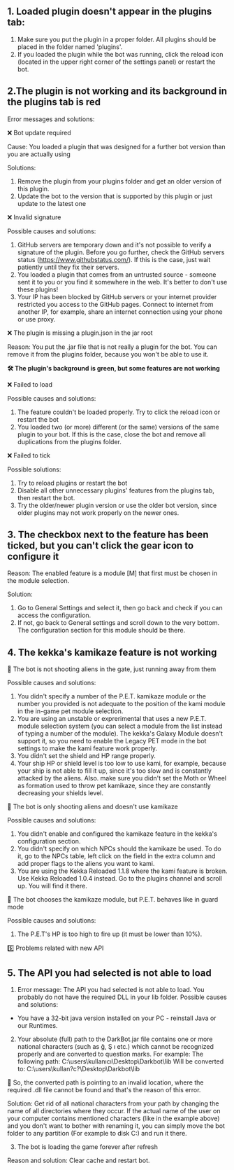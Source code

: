 ## 1. Loaded plugin doesn't appear in the plugins tab:

 1. Make sure you put the plugin in a proper folder. All plugins should be placed in the folder named 'plugins'.
 2. If you loaded the plugin while the bot was running, click the reload icon (located in the upper right corner of the settings panel) or restart the bot.
  
 
## 2.The plugin is not working and its background in the plugins tab is red

 Error messages and solutions:
  
❌ Bot update required

  Cause: You loaded a plugin that was designed for a further bot version than you are actually using
  
  Solutions: 
  1. Remove the plugin from your plugins folder and get an older version of this plugin.
  2. Update the bot to the version that is supported by this plugin or just update to the latest one

  
❌ Invalid signature

Possible causes and solutions: 
1. GitHub servers are temporary down and it's not possible to verify a signature of the plugin. Before you go further, check the GitHub servers status (https://www.githubstatus.com/). If this is the case, just wait patiently until they fix their servers.
2. You loaded a plugin that comes from an untrusted source - someone sent it to you or you find it somewhere in the web. It's better to don't use these plugins!
3. Your IP has been blocked by GitHub servers or your internet provider restricted you access to the GitHub pages. Connect to internet from another IP, for example, share an internet connection using your phone or use proxy.

  
❌ The plugin is missing a plugin.json in the jar root

Reason: You put the .jar file that is not really a plugin for the bot. You can remove it from the plugins folder, because you won't be able to use it.
 
  
**🛠️ The plugin's background is green, but some features are not working**
  
❌ Failed to load

Possible causes and solutions:
  1. The feature couldn't be loaded properly. Try to click the reload icon or restart the bot
  2. You loaded two (or more) different (or the same) versions of the same plugin to your bot. If this is the case, close the bot and remove all duplications from the plugins folder.
  
❌ Failed to tick

Possible solutions:
  1. Try to reload plugins or restart the bot
  2. Disable all other unnecessary plugins' features from the plugins tab, then restart the bot.
  3. Try the older/newer plugin version or use the older bot version, since older plugins may not work properly on the newer ones.
  
 
## 3. The checkbox next to the feature has been ticked, but you can't click the gear icon to configure it

Reason: The enabled feature is a module [M] that first must be chosen in the module selection. 

Solution:

1. Go to General Settings and select it, then go back and check if you can access the configuration. 
2. If not, go back to General settings and scroll down to the very bottom. The configuration section for this module should be there.
  
 
## 4. The kekka's kamikaze feature is not working 
 
🔹 The bot is not shooting aliens in the gate, just running away from them

Possible causes and solutions:
  1. You didn't specify a number of the P.E.T. kamikaze module or the number you provided is not adequate to the position of the kami module in the in-game pet module selection.
  2. You are using an unstable or exprerimental that uses a new P.E.T. module selection system (you can select a module from the list instead of typing a number of the module). The kekka's Galaxy Module doesn't support it, so you need to enable the Legacy PET mode in the bot settings to make the kami feature work properly.
  3. You didn't set the shield and HP range properly.
  4. Your ship HP or shield level is too low to use kami, for example, because your ship is not able to fill it up, since it's too slow and is constantly attacked by the aliens. Also. make sure you didn't set the Moth or Wheel as formation used to throw pet kamikaze, since they are constantly decreasing your shields level.
  
🔹  The bot is only shooting aliens and doesn't use kamikaze

 Possible causes and solutions:
  1. You didn't enable and configured the kamikaze feature in the kekka's configuration section.
  2. You didn't specify on which NPCs should the kamikaze be used. To do it, go to the NPCs table, left click on the field in the extra column and add proper flags to the aliens you want to kami.
  3. You are using the Kekka Reloaded 1.1.8 where the kami feature is broken. Use Kekka Reloaded 1.0.4 instead. Go to the plugins channel and scroll up. You will find it there.
  
🔹 The bot chooses the kamikaze module, but P.E.T. behaves like in guard mode

 Possible causes and solutions:

  1.  The P.E.T's HP is too high to fire up (it must be lower than 10%).
  
5️⃣ Problems related with new API 
 
## 5. The API you had selected is not able to load

1. Error message: The API you had selected is not able to load. You probably do not have the required DLL in your lib folder.
Possible causes and solutions:
- You have a 32-bit java version installed on your PC - reinstall Java or our Runtimes.

2. Your absolute (full) path to the DarkBot.jar file contains one or more national characters (such as ğ, Ş ı etc.) which cannot be recognized properly and are converted to question marks.
For example:
The following path:    C:\users\kullanıcı\Desktop\Darkbot\lib
Will be converted to: C:\users\kullan?c?\Desktop\Darkbot\lib

🔹 So, the converted path is pointing to an invalid location, where the required .dll file cannot be found and that's the reason of this error.

Solution: Get rid of all national characters from your path by changing the name of all directories where they occur. If the actual name of the user on your computer contains mentioned characters (like in the example above) and you don't want to bother with renaming it, you can simply move the bot folder to any partition (For example to disk C:\) and run it there. 
 
3. The bot is loading the game forever after refresh

Reason and solution: Clear cache and restart bot.